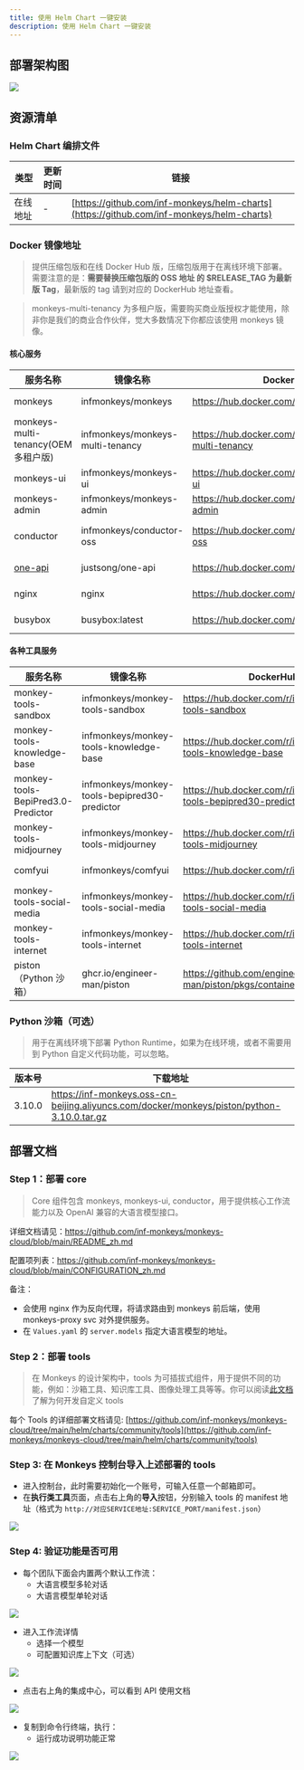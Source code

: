 ```yaml
---
title: 使用 Helm Chart 一键安装
description: 使用 Helm Chart 一键安装
---
```


## 部署架构图

![](~/assets/installation/helm-architecture.png)

## 资源清单

### Helm Chart 编排文件

| 类型     | 更新时间 | 链接                                                                                         |
| -------- | -------- | -------------------------------------------------------------------------------------------- |
| 在线地址 | -        | [https://github.com/inf-monkeys/helm-charts](https://github.com/inf-monkeys/helm-charts) |

### Docker 镜像地址

> 提供压缩包版和在线 Docker Hub 版，压缩包版用于在离线环境下部署。需要注意的是：**需要替换压缩包版的 OSS 地址 的 $RELEASE_TAG 为最新版 Tag**，最新版的 tag 请到对应的 DockerHub 地址查看。

> monkeys-multi-tenancy 为多租户版，需要购买商业版授权才能使用，除非你是我们的商业合作伙伴，觉大多数情况下你都应该使用 monkeys 镜像。

#### 核心服务

| 服务名称                                           | 镜像名称                         | DockerHub 地址                                            | OSS 下载地址                                                                                                      |
| -------------------------------------------------- | -------------------------------- | --------------------------------------------------------- | ----------------------------------------------------------------------------------------------------------------- |
| monkeys                                            | infmonkeys/monkeys               | https://hub.docker.com/r/infmonkeys/monkeys               | https://inf-monkeys.oss-cn-beijing.aliyuncs.com/docker/monkeys/monkeys/monkeys-$RELEASE_TAG.tar.gz               |
| monkeys-multi-tenancy(OEM 多租户版)                | infmonkeys/monkeys-multi-tenancy | https://hub.docker.com/r/infmonkeys/monkeys-multi-tenancy | https://inf-monkeys.oss-cn-beijing.aliyuncs.com/docker/monkeys/monkeys/monkeys-multi-tenancy-$RELEASE_TAG.tar.gz |
| monkeys-ui                                         | infmonkeys/monkeys-ui            | https://hub.docker.com/r/infmonkeys/monkeys-ui            | https://inf-monkeys.oss-cn-beijing.aliyuncs.com/docker/monkeys/monkeys-ui/monkeys-ui-$RELEASE_TAG.tar.gz         |
| monkeys-admin                                      | infmonkeys/monkeys-admin         | https://hub.docker.com/r/infmonkeys/monkeys-admin         | https://inf-monkeys.oss-cn-beijing.aliyuncs.com/docker/monkeys/monkeys-admin/monkeys-admin-$RELEASE_TAG.tar.gz   |
| conductor                                          | infmonkeys/conductor-oss         | https://hub.docker.com/r/infmonkeys/conductor-oss         | https://inf-monkeys.oss-cn-beijing.aliyuncs.com/docker/opensource/conductor-oss/conductor-oss-1.0.0.tar.gz           |
| [one-api](https://github.com/songquanpeng/one-api) | justsong/one-api                 | https://hub.docker.com/r/justsong/one-api                 | https://inf-monkeys.oss-cn-beijing.aliyuncs.com/docker/opensource/oneapi/one-api-latest.zip                      |
| nginx                                              | nginx                            | https://hub.docker.com/_/nginx                            | https://inf-monkeys.oss-cn-beijing.aliyuncs.com/docker/opensource/nginx/nginx-latest.zip                         |
| busybox                                            | busybox:latest                   | https://hub.docker.com/_/busybox                          | https://inf-monkeys.oss-cn-beijing.aliyuncs.com/docker/opensource/busybox/busybox-latest.tar.gz                  |

#### 各种工具服务

| 服务名称                           | 镜像名称                                     | DockerHub 地址                                                        | OSS 下载地址                                                                                                                                            |
| ---------------------------------- | -------------------------------------------- | --------------------------------------------------------------------- | ------------------------------------------------------------------------------------------------------------------------------------------------------- |
| monkey-tools-sandbox               | infmonkeys/monkey-tools-sandbox              | https://hub.docker.com/r/infmonkeys/monkey-tools-sandbox              | https://inf-monkeys.oss-cn-beijing.aliyuncs.com/docker/monkeys/monkey-tools-sandbox/monkey-tools-sandbox-$RELEASE_TAG.tar.gz                           |
| monkey-tools-knowledge-base        | infmonkeys/monkey-tools-knowledge-base       | https://hub.docker.com/r/infmonkeys/monkey-tools-knowledge-base       | https://inf-monkeys.oss-cn-beijing.aliyuncs.com/docker/monkeys/monkey-tools-knowledge-base/monkey-tools-knowledge-base-$RELEASE_TAG.tar.gz             |
| monkey-tools-BepiPred3.0-Predictor | infmonkeys/monkey-tools-bepipred30-predictor | https://hub.docker.com/r/infmonkeys/monkey-tools-bepipred30-predictor | https://inf-monkeys.oss-cn-beijing.aliyuncs.com/docker/monkeys/monkey-tools-bepipred30-predictor/monkey-tools-bepipred30-predictor-$RELEASE_TAG.tar.gz |
| monkey-tools-midjourney            | infmonkeys/monkey-tools-midjourney           | https://hub.docker.com/r/infmonkeys/monkey-tools-midjourney           | https://inf-monkeys.oss-cn-beijing.aliyuncs.com/docker/monkeys/monkey-tools-midjourney/monkey-tools-midjourney-$RELEASE_TAG.tar.gz                     |
| comfyui                            | infmonkeys/comfyui                           | https://hub.docker.com/r/infmonkeys/comfyui                           | https://inf-monkeys.oss-cn-beijing.aliyuncs.com/docker/monkeys/comfyui/comfyui-$RELEASE_TAG.tar.gz                                                     |
| monkey-tools-social-media          | infmonkeys/monkey-tools-social-media         | https://hub.docker.com/r/infmonkeys/monkey-tools-social-media         | https://inf-monkeys.oss-cn-beijing.aliyuncs.com/docker/monkeys/monkey-tools-social-media/monkey-tools-social-media-$RELEASE_TAG.tar.gz                 |
| monkey-tools-internet              | infmonkeys/monkey-tools-internet             | https://hub.docker.com/r/infmonkeys/monkey-tools-internet             | https://inf-monkeys.oss-cn-beijing.aliyuncs.com/docker/monkeys/monkey-tools-internet/monkey-tools-internet-$RELEASE_TAG.tar.gz                         |
| piston（Python 沙箱）              | ghcr.io/engineer-man/piston                  | https://github.com/engineer-man/piston/pkgs/container/piston          | https://inf-monkeys.oss-cn-beijing.aliyuncs.com/docker/opensource/piston/piston-latest.zip                                                             |

### Python 沙箱（可选）

> 用于在离线环境下部署 Python Runtime，如果为在线环境，或者不需要用到 Python 自定义代码功能，可以忽略。

| 版本号 | 下载地址                                                                                    |
| ------ | ------------------------------------------------------------------------------------------- |
| 3.10.0 | https://inf-monkeys.oss-cn-beijing.aliyuncs.com/docker/monkeys/piston/python-3.10.0.tar.gz |

## 部署文档

### Step 1：部署 core

> Core 组件包含 monkeys, monkeys-ui, conductor，用于提供核心工作流能力以及 OpenAI 兼容的大语言模型接口。

详细文档请见：https://github.com/inf-monkeys/monkeys-cloud/blob/main/README_zh.md

配置项列表：https://github.com/inf-monkeys/monkeys-cloud/blob/main/CONFIGURATION_zh.md

备注：

- 会使用 nginx 作为反向代理，将请求路由到 monkeys 前后端，使用 monkeys-proxy svc 对外提供服务。
- 在 `Values.yaml` 的 `server.models` 指定大语言模型的地址。

### Step 2：部署 tools

> 在 Monkeys 的设计架构中，tools 为可插拔式组件，用于提供不同的功能，例如：沙箱工具、知识库工具、图像处理工具等等。你可以阅读[此文档](/docs/zh-cn/tools/build-custom-tools)了解为何开发自定义 tools

每个 Tools 的详细部署文档请见: [https://github.com/inf-monkeys/monkeys-cloud/tree/main/helm/charts/community/tools](https://github.com/inf-monkeys/monkeys-cloud/tree/main/helm/charts/community/tools)

### Step 3: 在 Monkeys 控制台导入上述部署的 tools

- 进入控制台，此时需要初始化一个账号，可输入任意一个邮箱即可。
- 在**执行类工具**页面，点击右上角的**导入**按钮，分别输入 tools 的 manifest 地址（格式为 `http://对应SERVICE地址:SERVICE_PORT/manifest.json`）

![](~/assets/installation/import-tool.png)

### Step 4: 验证功能是否可用

- 每个团队下面会内置两个默认工作流：
  - 大语言模型多轮对话
  - 大语言模型单轮对话

![](~/assets/installation/default-workflow.png)

- 进入工作流详情
  - 选择一个模型
  - 可配置知识库上下文（可选）

![](~/assets/installation/config-model.png)

- 点击右上角的集成中心，可以看到 API 使用文档

![](~/assets/installation/api-doc.png)

- 复制到命令行终端，执行：
  - 运行成功说明功能正常

![](~/assets/installation/run-in-terminal.png)
